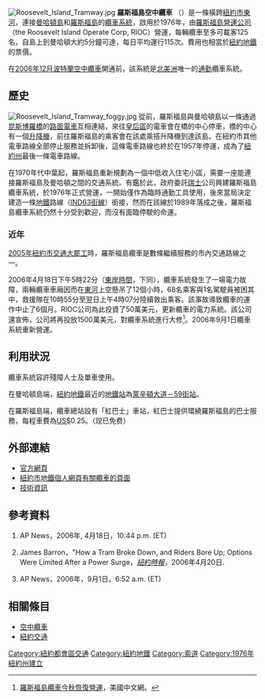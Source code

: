 [[File:Roosevelt_Island_Tramway.jpg|right]]
'''羅斯福島空中纜車''' （{{lang-en|Roosevelt Island Tramway}}）是一條橫跨[[紐約市|紐約市]][[東河_(紐約市)|東河]]，連接[[曼哈頓島|曼哈頓島]]和[[羅斯福島_(紐約)|羅斯福島]]的[[空中纜車|纜車系統]]，啟用於1976年，由[[羅斯福島營運公司|羅斯福島營運公司]]（the Roosevelt Island Operate Corp, RIOC）營運，每輛纜車至多可載客125名，自島上到曼哈頓大約5分鐘可達，每日平均運行115次。費用也相當於[[紐約地鐵|紐約地鐵]]的票價。

在[[2006年12月|2006年12月]][[波特蘭空中纜車|波特蘭空中纜車]]開通前，該系統是[[北美洲|北美洲]]唯一的[[通勤|通勤]]纜車系統。

==歷史==
[[File:Roosevelt_Island_Tramway_foggy.jpg|thumb]] 
從前，羅斯福島與曼哈頓島以一條通過[[昆斯博羅橋|昆斯博羅橋]]的[[路面電車|路面電車]]互相連結，來往[[皇后區|皇后區]]的電車會在橋的中心停車，橋的中心有一個[[升降機|升降機]]，前往羅斯福島的乘客會在該處乘搭升降機到達該島。在紐約市其他電車路線全部停止服務並拆卸後，這條電車路線也終於在1957年停運，成為了[[紐約州|紐約州]]最後一條電車路線。

在1970年代中葉起，羅斯福島重新規劃為一個中低收入住宅小區，需要一座能連接羅斯福島及曼哈頓之間的交通系統。有鑑於此，政府委託[[瑞士|瑞士]]{{tsl|en|Von Roll|雲路爾}}公司興建羅斯福島纜車系統，於1976年正式營運，一開始僅作為臨時通勤工具使用，後來當局決定建造一條[[紐約地鐵|地鐵]]路線（[[IND63街線|IND63街線]]）銜接，然而在該線於1989年落成之後，羅斯福島纜車系統仍然十分受到歡迎，而沒有面臨停駛的命運。

===近年===
[[2005年紐約市交通大罷工|2005年紐約市交通大罷工]]時，羅斯福島纜車是數條繼續服務的市內交通路線之一。

2006年4月18日下午5時22分（[[東岸時間|東岸時間]]，下同），纜車系統發生了一場電力故障，兩輛纜車車廂因而在[[東河_(紐約市)|東河]]上空懸吊了12個小時，68名乘客與1名駕駛員被困其中，救援隊在10時55分至翌日上午4時07分陸續救出乘客。{{Ref|AP01}}{{Ref|NYT1}}該事故導致纜車的運作中止了6個月。RIOC公司為此投資了50萬美元，更新纜車的電力系統。該公司還宣佈，公司將再投放1500萬美元，對纜車系統進行大修<ref>[http://www.sinovision.net/index.php?module=newspaper&act=details&col_id=209&news_id=13248 羅斯福島纜車今秋恢復營運]，美國中文網。</ref>。2006年9月1日纜車系統重新營運。

==利用狀況==
纜車系統容許殘障人士及單車使用。

在曼哈頓島端，[[紐約地鐵|紐約地鐵]]最近的[[地鐵站|地鐵站]]為[[萊辛頓大道－59街站|萊辛頓大道－59街站]]。

在羅斯福島端，纜車總站設有「紅巴士」車站，紅巴士提供環繞羅斯福島的巴士服務，每程車費為[[US$|US$]]0.25。（现已免费）

==外部連結==
*[http://www.rioc.com 官方網頁]
*[http://world.nycsubway.org/us/ritram/ 紐約市地鐵個人網頁有關纜車的頁面]
*[https://web.archive.org/web/20080530224941/http://www.seilbahntechnik.net/lifte/2545/datas.php 技術資訊]

==參考資料==
{{reflist}}
# {{Note|AP01}} AP News，2006年, 4月18日，10:44 p.m. (ET)
# {{Note|NYT1}} James Barron，"How a Tram Broke Down, and Riders Bore Up; Options Were Limited After a Power Surge，''[[紐約時報|紐約時報]]''，2006年4月20日.
# {{Note|AP02}} AP News，2006年，9月1日，6:52 a.m. (ET)

==相關條目==
*[[空中纜車|空中纜車]]
*[[紐約交通|紐約交通]]

{{coord|40|45|27|N|73|57|20|W|region:US-NY_type:landmark|display=title}}

{{NYCS_navbox}}
{{Crossings navbox
|structure       = Crossings
|place           = [[东河_(纽约市)|东河]]
|bridge          = 罗斯福岛空中缆车
|bridge signs    = 
|upstream        = [[63街隧道|63街隧道]]
|upstream signs  = {{NYCS 63rd IND|time=bullets}}
|downstream      = [[60街隧道|60街隧道]]
|downstream signs = {{NYCS Broadway 60th|time=bullets}}
}}

[[Category:紐約都會區交通|Category:紐約都會區交通]]
[[Category:紐約地鐵|Category:紐約地鐵]]
[[Category:索道|Category:索道]]
[[Category:1976年紐約州建立|Category:1976年紐約州建立]]